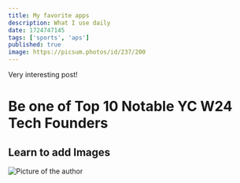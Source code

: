 ```yaml
---
title: My favorite apps
description: What I use daily
date: 1724747145
tags: ['sports', 'aps']
published: true
image: https://picsum.photos/id/237/200
---
```


<Callout type='danger'>Very interesting post!</Callout>

# Be one of Top 10 Notable YC W24 Tech Founders

## Learn to add Images

<Image
  src='/gitroll.png'
  width={500}
  height={500}
  alt='Picture of the author'
/>
